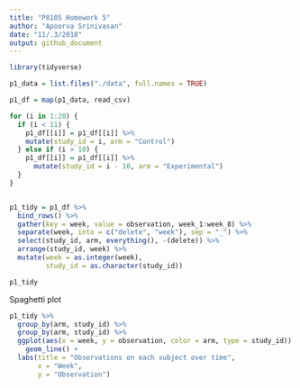 ```yaml
---
title: "P8105 Homework 5"
author: "Apoorva Srinivasan"
date: "11/.3/2018"
output: github_document
---
```


```r
library(tidyverse)
```

```r
p1_data = list.files("./data", full.names = TRUE) 

p1_df = map(p1_data, read_csv) 

for (i in 1:20) {
  if (i < 11) {
    p1_df[[i]] = p1_df[[i]] %>% 
    mutate(study_id = i, arm = "Control")
  } else if (i > 10) {
    p1_df[[i]] = p1_df[[i]] %>% 
      mutate(study_id = i - 10, arm = "Experimental")
  }
}


p1_tidy = p1_df %>%
  bind_rows() %>%
  gather(key = week, value = observation, week_1:week_8) %>%
  separate(week, into = c("delete", "week"), sep = "_") %>%
  select(study_id, arm, everything(), -(delete)) %>%
  arrange(study_id, week) %>%
  mutate(week = as.integer(week), 
         study_id = as.character(study_id))

p1_tidy

```
Spaghetti plot

```r
p1_tidy %>%
  group_by(arm, study_id) %>%
  group_by(arm, study_id) %>% 
  ggplot(aes(x = week, y = observation, color = arm, type = study_id)) + 
    geom_line() +
  labs(title = "Observations on each subject over time",
       x = "Week", 
       y = "Observation")
```


